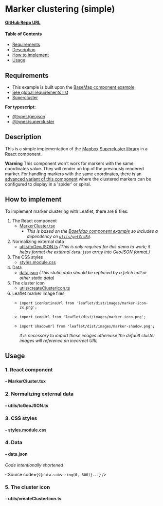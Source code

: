 
<Meta of={MarkerClusterStories} />

# Marker clustering (simple)

**[GitHub Repo URL](https://github.com/Amsterdam/ee-react-map-demos/tree/main/src/pages/MarkerCluster)**

#### Table of Contents

- [Requirements](#requirements)
- [Description](#description)
- [How to implement](#how-to-implement)
- [Usage](#usage)

## Requirements

- This example is built upon the [BaseMap component example](../?path=/docs/react-baselayer--docs).
- [See global requirements list](../?path=/docs/global-requirements--docs)
- [Supercluster](https://www.npmjs.com/package/supercluster)

**For typescript:**

- [@types/geojson](https://www.npmjs.com/package/@types/geojson)
- [@types/supercluster](https://www.npmjs.com/package/@types/supercluster)

## Description

This is a simple implementation of the [Mapbox](https://www.mapbox.com/) [Supercluster library](https://github.com/mapbox/supercluster) in a React component.

**Warning** This component won't work for markers with the same coordinates value. They will render on top of the previously rendered marker. For handling markers with the same coordinates, there is an [advanced variant of this component](../?path=/story/react-markerclusterspider--default) where the clustered markers can be configured to display in a 'spider' or spiral.

## How to implement

To implement marker clustering with Leaflet, there are 8 files:

1. The React component
    * [MarkerCluster.tsx](#--markerclustertsx)
        * *This is based on the [BaseMap component example](../?path=/docs/react-baselayer--docs) so includes a dependency on [`utils/getCrsRd`](../?path=/docs/react-baselayer--docs#1-getcrsrdts).*
2. Normalizing external data
    * [utils/toGeoJSON.ts](#--utilstogeojsonts)
      *(This is only required for this demo to work; it helps format the external `data.json` array into GeoJSON format.)*
3. The CSS styles
    * [styles.module.css](#--stylesmodulecss)
4. Data
    * [data.json](#--datajson) *(This static data should be replaced by a fetch call or other static data)*
5. The cluster icon
    * [utils/createClusterIcon.ts](#--utilscreateclustericonts)
6. Leaflet marker image files
    * `import iconRetinaUrl from 'leaflet/dist/images/marker-icon-2x.png';`
    * `import iconUrl from 'leaflet/dist/images/marker-icon.png';`
    * `import shadowUrl from 'leaflet/dist/images/marker-shadow.png';`

      *It is necessary to import these images otherwise the default cluster images will reference an incorrect URL*

## Usage

### 1. React component

#### - MarkerCluster.tsx

<Source code={MarkerCluster} />

### 2. Normalizing external data

#### - utils/toGeoJSON.ts

<Source code={toGeoJSON} />

### 3. CSS styles

#### - styles.module.css

<Source code={styles} />

### 4. Data

#### - data.json

*Code intentionally shortened*

<Source code={`${data.substring(0, 800)}...`} />

### 5. The cluster icon

#### - utils/createClusterIcon.ts

<Source code={createClusterIcon} />
